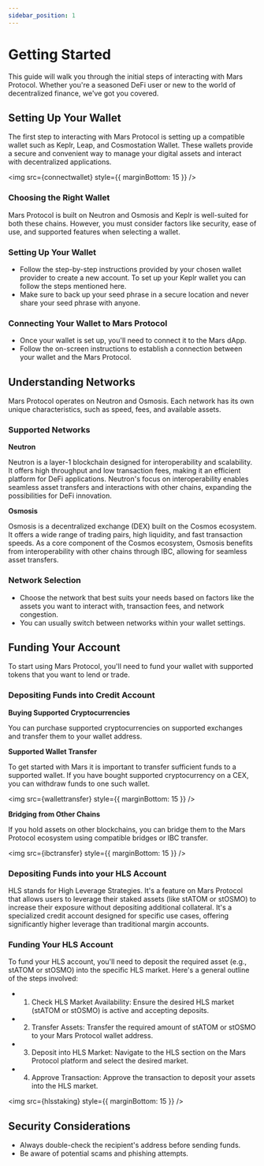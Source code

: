 ```yaml
---
sidebar_position: 1
---
```



# Getting Started

This guide will walk you through the initial steps of interacting with Mars Protocol. Whether you're a seasoned DeFi user or new to the world of decentralized finance, we've got you covered. 

## Setting Up Your Wallet

The first step to interacting with Mars Protocol is setting up a compatible wallet such as Keplr, Leap, and Cosmostation Wallet.
These wallets provide a secure and convenient way to manage your digital assets and interact with decentralized applications.

<img src={connectwallet} style={{ marginBottom: 15 }} />

### Choosing the Right Wallet

Mars Protocol is built on Neutron and Osmosis and Keplr is well-suited for both these chains. However, you must consider factors like security, ease of use, and supported features when selecting a wallet.

### Setting Up Your Wallet

- Follow the step-by-step instructions provided by your chosen wallet provider to create a new account. To set up your Keplr wallet you can follow the steps mentioned here.
- Make sure to back up your seed phrase in a secure location and never share your seed phrase with anyone.

### Connecting Your Wallet to Mars Protocol

- Once your wallet is set up, you'll need to connect it to the Mars dApp.
- Follow the on-screen instructions to establish a connection between your wallet and the Mars Protocol.

## Understanding Networks

Mars Protocol operates on Neutron and Osmosis. Each network has its own unique characteristics, such as speed, fees, and available assets.

### Supported Networks

**Neutron**

Neutron is a layer-1 blockchain designed for interoperability and scalability. It offers high throughput and low transaction fees, making it an efficient platform for DeFi applications. Neutron's focus on interoperability enables seamless asset transfers and interactions with other chains, expanding the possibilities for DeFi innovation.

**Osmosis**

Osmosis is a decentralized exchange (DEX) built on the Cosmos ecosystem. It offers a wide range of trading pairs, high liquidity, and fast transaction speeds. As a core component of the Cosmos ecosystem, Osmosis benefits from interoperability with other chains through IBC, allowing for seamless asset transfers.

### Network Selection

- Choose the network that best suits your needs based on factors like the assets you want to interact with, transaction fees, and network congestion.
- You can usually switch between networks within your wallet settings.

## Funding Your Account

To start using Mars Protocol, you'll need to fund your wallet with supported tokens that you want to lend or trade.

### Depositing Funds into Credit Account

**Buying Supported Cryptocurrencies**

You can purchase supported cryptocurrencies on supported exchanges and transfer them to your wallet address.

**Supported Wallet Transfer**

To get started with Mars it is important to transfer sufficient funds to a supported wallet. If you have bought supported cryptocurrency on a CEX, you can withdraw funds to one such wallet.

<img src={wallettransfer} style={{ marginBottom: 15 }} />

**Bridging from Other Chains**

If you hold assets on other blockchains, you can bridge them to the Mars Protocol ecosystem using compatible bridges or IBC transfer.

<img src={ibctransfer} style={{ marginBottom: 15 }} />

### Depositing Funds into your HLS Account

HLS stands for High Leverage Strategies. It's a feature on Mars Protocol that allows users to leverage their staked assets (like stATOM or stOSMO) to increase their exposure without depositing additional collateral. It's a specialized credit account designed for specific use cases, offering significantly higher leverage than traditional margin accounts.

### Funding Your HLS Account

To fund your HLS account, you'll need to deposit the required asset (e.g., stATOM or stOSMO) into the specific HLS market. Here's a general outline of the steps involved:
- 1. Check HLS Market Availability: Ensure the desired HLS market (stATOM or stOSMO) is active and accepting deposits.
- 2. Transfer Assets: Transfer the required amount of stATOM or stOSMO to your Mars Protocol wallet address.
- 3. Deposit into HLS Market: Navigate to the HLS section on the Mars Protocol platform and select the desired market.
- 4. Approve Transaction: Approve the transaction to deposit your assets into the HLS market.

<img src={hlsstaking} style={{ marginBottom: 15 }} />

## Security Considerations

- Always double-check the recipient's address before sending funds.
- Be aware of potential scams and phishing attempts.
